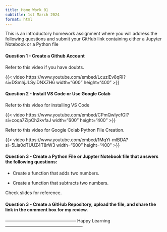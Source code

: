 ```yaml
---
title: Home Work 01
subtitle: 1st March 2024
format: html
---
```


This is an introductory homework assignment where you will address the following questions and submit your GitHub link containing either a Jupyter Notebook or a Python file

#### Question 1 - Create a Github Account

Refer to this video if you have doubts.

{{< video https://www.youtube.com/embed/LcuzlEv8qRI?si=DSmhjJLSyiDNXZH6 width="600" height="400" >}}

#### Question 2 - Install VS Code or Use Google Colab

Refer to this video for installing VS Code

{{< video https://www.youtube.com/embed/CPmQwlycfGI?si=coqa7ZipCh2kvfaJ width="600" height="400" >}}

Refer to this video for Google Colab Python File Creation.

{{< video https://www.youtube.com/embed/1MqYi-mlBDA?si=5Lia0dTUUZ4T8rW3 width="600" height="400" >}}

#### Question 3 - Create a Python File or Jupyter Notebook file that answers the following questions:

-   Create a function that adds two numbers.

-   Create a function that subtracts two numbers.

Check slides for reference.

#### Question 3 - Create a GitHub Repository, upload the file, and share the link in the comment box for my review.

------------------------------------------------ Happy Learning -----------------------------------------------------
```{=html}
<script src="https://giscus.app/client.js"
        data-repo="ArunKoundinya/AIBasicswithAK"
        data-repo-id="R_kgDOLXPVRw"
        data-category="General"
        data-category-id="DIC_kwDOLXPVR84CdeVx"
        data-mapping="pathname"
        data-strict="0"
        data-reactions-enabled="1"
        data-emit-metadata="0"
        data-input-position="bottom"
        data-theme="purple_dark"
        data-lang="en"
        crossorigin="anonymous"
        async>
</script>
```
